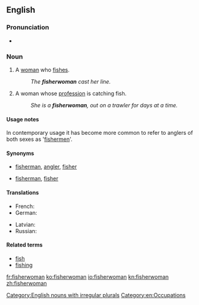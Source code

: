 ==English==

===Pronunciation===
* {{a|UK}} {{IPA|/ˈfɪʃəˌwʊmən/}}

===Noun===
{{en-noun|head=[[fish]][[-er|er]][[woman]]|pl=fisherwomen}}

# A [[woman]] who [[fish#Verb|fishes]].
#: ''The '''fisherwoman''' cast her line.''
# A woman whose [[profession]] is catching fish.
#: ''She is a '''fisherwoman''', out on a trawler for days at a time.''

====Usage notes====
In contemporary usage it has become more common to refer to anglers of both sexes as '[[fisherman|fishermen]]'.

====Synonyms====
* {{sense|woman who fishes}} [[fisherman]], [[angler]], [[fisher]]
* {{sense|woman whose profession is catching fish}} [[fisherman]], [[fisher]]

====Translations====
{{trans-top|woman catching fish}}
* French: {{t+|fr|pêcheuse|f}}
* German: {{t-|de|Fischerin|f}}
{{trans-mid}}
* Latvian: {{t-|lv|zvejniece|f}}
* Russian: {{t+|ru|рыбачка|f|tr=rybáčka|sc=Cyrl}}
{{trans-bottom}}

====Related terms====
* [[fish]]
* [[fishing]]

[[Category:English nouns with irregular plurals]]
[[Category:en:Occupations]]

[[fr:fisherwoman]]
[[ko:fisherwoman]]
[[io:fisherwoman]]
[[kn:fisherwoman]]
[[zh:fisherwoman]]